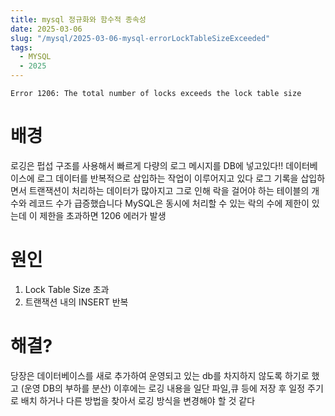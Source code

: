 ```yaml
---
title: mysql 정규화와 함수적 종속성
date: 2025-03-06
slug: "/mysql/2025-03-06-mysql-errorLockTableSizeExceeded"
tags:
  - MYSQL
  - 2025
---
```



```
Error 1206: The total number of locks exceeds the lock table size

```

# 배경

로깅은 펍섭 구조를 사용해서 빠르게 다량의 로그 메시지를 DB에 넣고있다!!
데이터베이스에 로그 데이터를 반복적으로 삽입하는 작업이 이루어지고 있다
로그 기록을 삽입하면서 트랜잭션이 처리하는 데이터가 많아지고
그로 인해 락을 걸어야 하는 테이블의 개수와 레코드 수가 급증했습니다
MySQL은 동시에 처리할 수 있는 락의 수에 제한이 있는데
이 제한을 초과하면 1206 에러가 발생


# 원인
1. Lock Table Size 초과
2. 트랜잭션 내의 INSERT 반복

# 해결?
당장은 데이터베이스를 새로 추가하여
운영되고 있는 db를 차지하지 않도록 하기로 했고 (운영 DB의 부하를 분산)
이후에는 로깅 내용을 일단 파일,큐 등에 저장 후 일정 주기로 배치 하거나
다른 방법을 찾아서 로깅 방식을 변경해야 할 것 같다

